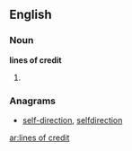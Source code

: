 ==English==

===Noun===
'''lines of credit'''

# {{plural of|[[line of credit]]}}

===Anagrams===
* [[self-direction#English|self-direction]], [[selfdirection#English|selfdirection]]

[[ar:lines of credit]]